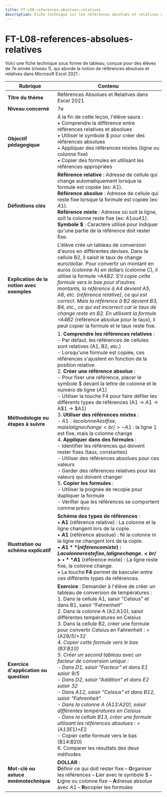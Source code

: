```yaml
---
title: FT-L08-references-absolues-relatives
description: Fiche technique sur les références absolues et relatives dans Excel 2021
---
```


# FT-L08-references-absolues-relatives
Voici une fiche technique sous forme de tableau, conçue pour des élèves de 7e année (niveau 1), qui aborde la notion de références absolues et relatives dans Microsoft Excel 2021 :

| **Rubrique**                                  | **Contenu**                                                                                                                                                                                                                                                                                                                                                                                                                        |
|-----------------------------------------------|-------------------------------------------------------------------------------------------------------------------------------------------------------------------------------------------------------------------------------------------------------------------------------------------------------------------------------------------------------------------------------------------------------------------------------------|
| **Titre du thème**                            | Références Absolues et Relatives dans Excel 2021                                                                                                                                                                                                                                                                                                                                                                                                         |
| **Niveau concerné**                           | 7e                                                                                                                                                                                                                                                                                                                                                                                                                                  |
| **Objectif pédagogique**                      | À la fin de cette leçon, l'élève saura : <br/>• Comprendre la différence entre références relatives et absolues <br/>• Utiliser le symbole $ pour créer des références absolues <br/>• Appliquer des références mixtes (ligne ou colonne fixe) <br/>• Copier des formules en utilisant les références appropriées                                                                                                                                                                                                                |
| **Définitions clés**                          | **Référence relative** : Adresse de cellule qui change automatiquement lorsque la formule est copiée (ex: A1). <br/>**Référence absolue** : Adresse de cellule qui reste fixe lorsque la formule est copiée (ex: $A$1). <br/>**Référence mixte** : Adresse où soit la ligne, soit la colonne reste fixe (ex: $A1 ou A$1). <br/>**Symbole $** : Caractère utilisé pour indiquer qu'une partie de la référence doit rester fixe.                                                                                                                                                                          |
| **Explication de la notion avec exemples**    | L'élève crée un tableau de conversion d'euros en différentes devises. Dans la cellule B2, il saisit le taux de change euro/dollar. Pour convertir un montant en euros (colonne A) en dollars (colonne C), il utilise la formule =A4*B2. S'il copie cette formule vers le bas pour d'autres montants, la référence à A4 devient A5, A6, etc. (référence relative), ce qui est correct. Mais la référence à B2 devient B3, B4, etc., ce qui est incorrect car le taux de change reste en B2. En utilisant la formule =A4*$B$2 (référence absolue pour le taux), il peut copier la formule et le taux reste fixe.                                                                                                                       |
| **Méthodologie ou étapes à suivre**           | 1. **Comprendre les références relatives** : <br/>   - Par défaut, les références de cellules sont relatives (A1, B2, etc.) <br/>   - Lorsqu'une formule est copiée, ces références s'ajustent en fonction de la position relative<br/>2. **Créer une référence absolue** : <br/>   - Pour fixer une référence, placer le symbole $ devant la lettre de colonne et le numéro de ligne ($A$1) <br/>   - Utiliser la touche F4 pour faire défiler les différents types de références (A1 → $A$1 → A$1 → $A1)<br/>3. **Utiliser des références mixtes** : <br/>   - $A1 : la colonne A est fixe, mais la ligne change <br/>   - A$1 : la ligne 1 est fixe, mais la colonne change<br/>4. **Appliquer dans des formules** : <br/>   - Identifier les références qui doivent rester fixes (taux, constantes) <br/>   - Utiliser des références absolues pour ces valeurs <br/>   - Garder des références relatives pour les valeurs qui doivent changer<br/>5. **Copier les formules** : <br/>   - Utiliser la poignée de recopie pour dupliquer la formule <br/>   - Vérifier que les références se comportent comme prévu |
| **Illustration ou schéma explicatif**         | **Schéma des types de références** : <br/>• **A1** (référence relative) : La colonne et la ligne changent lors de la copie. <br/>• **$A$1** (référence absolue) : Ni la colonne ni la ligne ne changent lors de la copie. <br/>• **$A1** (référence mixte) : La colonne reste fixe, la ligne change. <br/>• **A$1** (référence mixte) : La ligne reste fixe, la colonne change. <br/>• La touche **F4** permet de basculer entre ces différents types de références.                                                                                   |
| **Exercice d'application ou question**        | **Exercice** : Demander à l'élève de créer un tableau de conversion de températures : <br/>1. Dans la cellule A1, saisir "Celsius" et dans B1, saisir "Fahrenheit" <br/>2. Dans la colonne A (A2:A10), saisir différentes températures en Celsius <br/>3. Dans la cellule B2, créer une formule pour convertir Celsius en Fahrenheit : =(A2*9/5)+32 <br/>4. Copier cette formule vers le bas (B3:B10) <br/>5. Créer un second tableau avec un facteur de conversion unique : <br/>   - Dans D1, saisir "Facteur" et dans E1 saisir 9/5 <br/>   - Dans D2, saisir "Addition" et dans E2 saisir 32 <br/>   - Dans A12, saisir "Celsius" et dans B12, saisir "Fahrenheit" <br/>   - Dans la colonne A (A13:A20), saisir différentes températures en Celsius <br/>   - Dans la cellule B13, créer une formule utilisant les références absolues : =(A13*$E$1)+$E$2 <br/>   - Copier cette formule vers le bas (B14:B20) <br/>6. Comparer les résultats des deux méthodes                                                                                                                    |
| **Mot-clé ou astuce mnémotechnique**          | **DOLLAR** : <br/>**D**éfinir ce qui doit rester fixe – **O**rganiser les références – **L**ier avec le symbole $ – **L**igne ou colonne fixe – **A**dresse absolue avec $A$1 – **R**ecopier les formules                                                                                                                                                                                                                                                                                                                           |